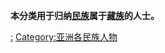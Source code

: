 {{Commonscat|People of Tibet}}

'''本分类用于归纳[[民族|民族]]属于[[藏族|藏族]]的人士。'''

[[Category:藏族|:]]
[[Category:亚洲各民族人物|Category:亚洲各民族人物]]